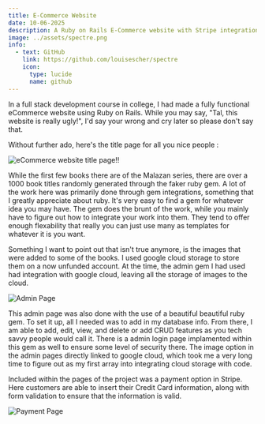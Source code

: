 ---
title: E-Commerce Website
date: 10-06-2025
description: A Ruby on Rails E-Commerce website with Stripe integration
image: ../assets/spectre.png
info:
  - text: GitHub
    link: https://github.com/louisescher/spectre
    icon:
      type: lucide
      name: github
---

In a full stack development course in college, I had made a fully functional eCommerce website using Ruby on Rails.
While you may say, "Tal, this website is really ugly!", I'd say your wrong and cry later so please don't say that. 


Without further ado, here's the title page for all you nice people :

![eCommerce website title page!!](../../assets/eCommerceProject/TitlePage.png)

While the first few books there are of the Malazan series, there are over a 1000 book titles randomly generated through the faker ruby gem.
A lot of the work here was primarily done through gem integrations, something that I greatly appreciate about ruby. It's very easy to
find a gem for whatever idea you may have. The gem does the brunt of the work, while you mainly have to figure out how to integrate your work into them. They tend to offer enough flexability that really you can just use many as templates for whatever it is you want.   

Something I want to point out that isn't true anymore, is the images that were added to some of the books. I used google cloud storage to store them on a now unfunded account. At the time, the admin gem I had used had integration with google cloud, leaving all the storage of images to the cloud.

![Admin Page](../../assets/eCommerceProject/AdminPage.png)

This admin page was also done with the use of a beautiful beautiful ruby gem. To set it up, all I needed was to add in my database info. 
From there, I am able to add, edit, view, and delete or add CRUD features as you tech savvy people would call it. There is a admin login page implamented within this gem as well to ensure some level of security there.
 The image option in the admin pages directly linked to google cloud, which took me a very long time to figure out as my first array into integrating cloud storage with code.

Included within the pages of the project was a payment option in Stripe. Here customers are able to insert their 
Credit Card information, along with form validation to ensure that the information is valid.

![Payment Page](../../assets/eCommerceProject/Checkout.png)
